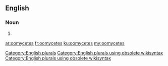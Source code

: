 ==English==

===Noun===
{{head|en}}

# {{plural of|oomycete}}

[[Category:English plurals]][[Category:English plurals using obsolete wikisyntax]][[Category:English plurals using obsolete wikisyntax]]

[[ar:oomycetes]]
[[fr:oomycetes]]
[[ku:oomycetes]]
[[my:oomycetes]]